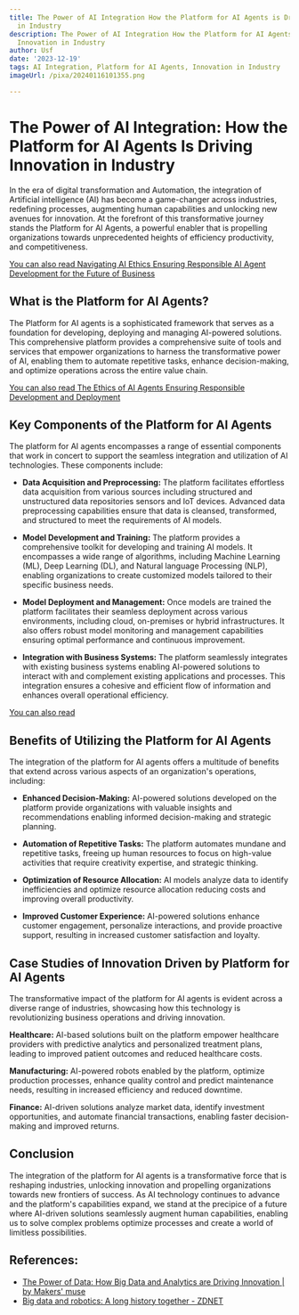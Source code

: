 ```yaml
---
title: The Power of AI Integration How the Platform for AI Agents is Driving Innovation
  in Industry
description: The Power of AI Integration How the Platform for AI Agents is Driving
  Innovation in Industry
author: Usf
date: '2023-12-19'
tags: AI Integration, Platform for AI Agents, Innovation in Industry
imageUrl: /pixa/20240116101355.png

---
```

#  **The Power of AI Integration: How the Platform for AI Agents  Is Driving Innovation in  Industry**

In the era of digital transformation and Automation, the integration of Artificial intelligence (AI)  has become a game-changer across industries, redefining processes, augmenting human capabilities and unlocking new avenues for innovation. At the forefront  of this transformative journey stands the Platform for AI Agents, a powerful enabler that is propelling organizations  towards  unprecedented heights of efficiency productivity, and competitiveness.

[You can also read Navigating AI Ethics Ensuring  Responsible  AI Agent Development for the Future of Business](Navigating%20AI%20Ethics%20Ensuring%20Responsible%20AI%20Agent%20Development%20for%20the%20Future%20of%20Business)


## **What is the Platform for AI Agents?**

The Platform for AI agents is a  sophisticated framework that serves as a foundation for developing, deploying and managing AI-powered solutions. This comprehensive platform provides a comprehensive suite of tools and services that empower organizations to harness the transformative power of AI, enabling them  to automate repetitive tasks, enhance decision-making, and optimize  operations across the entire value chain.

[You can also read The Ethics of AI Agents Ensuring Responsible Development and Deployment](The%20Ethics%20of%20AI%20Agents%20Ensuring%20Responsible%20Development%20and%20Deployment)


## **Key Components of  the  Platform for AI Agents**

The platform for AI agents encompasses  a range of essential components that  work in concert to support  the seamless integration and utilization of AI technologies. These components include:

- **Data Acquisition  and Preprocessing:** The platform facilitates  effortless data acquisition from various sources including structured and unstructured data repositories sensors and IoT devices. Advanced data preprocessing capabilities ensure that data is cleansed, transformed, and structured to meet the requirements  of AI models.

- **Model Development and Training:** The platform provides a comprehensive toolkit for developing and training AI models. It  encompasses a wide range of algorithms, including Machine Learning (ML), Deep Learning (DL), and Natural language Processing (NLP), enabling organizations to create customized models tailored  to their specific business needs.

- **Model Deployment and Management:** Once  models are trained the platform facilitates their seamless deployment across  various environments, including cloud, on-premises or hybrid infrastructures. It also offers robust model monitoring and management capabilities ensuring optimal performance  and continuous improvement.

- **Integration  with Business  Systems:** The platform seamlessly integrates with existing business  systems enabling AI-powered solutions to interact with and complement existing applications and processes. This integration ensures a cohesive and efficient flow of information and  enhances  overall  operational efficiency.

[You can also  read ]()


## **Benefits  of Utilizing  the Platform for AI Agents**

The integration of the platform for  AI agents offers a multitude of benefits  that extend across various  aspects of an organization's operations, including:

- **Enhanced Decision-Making:** AI-powered solutions  developed on the platform provide  organizations with valuable  insights and recommendations enabling informed decision-making  and strategic planning.

-  **Automation of Repetitive  Tasks:** The platform automates mundane and repetitive tasks, freeing up human resources to focus on high-value activities that  require  creativity expertise, and strategic thinking.

- **Optimization of Resource Allocation:** AI models analyze data to  identify inefficiencies  and optimize resource allocation reducing costs and improving overall  productivity.

- **Improved Customer Experience:** AI-powered solutions enhance customer engagement, personalize  interactions, and provide proactive support, resulting in increased customer satisfaction and loyalty.

## **Case Studies of Innovation Driven  by Platform for AI Agents**

The transformative impact of the platform for AI agents is evident across a  diverse range of industries, showcasing how this technology is revolutionizing business operations and  driving  innovation.

**Healthcare:** AI-based solutions built on the  platform empower healthcare providers  with predictive analytics and personalized treatment plans, leading to improved patient outcomes and reduced healthcare costs.

**Manufacturing:** AI-powered robots  enabled by the  platform, optimize production processes, enhance quality control and predict maintenance needs, resulting in increased efficiency and reduced downtime.

**Finance:** AI-driven solutions analyze market data, identify investment opportunities, and automate financial transactions, enabling faster decision-making and improved returns.

## **Conclusion**

The integration  of the platform for AI agents is a  transformative force that is reshaping  industries, unlocking innovation and  propelling organizations towards new  frontiers of success. As AI  technology continues to  advance and the platform's capabilities  expand, we stand at the precipice of a future  where AI-driven solutions seamlessly augment human capabilities, enabling us to solve complex problems optimize processes and create a world of limitless possibilities.

## References:
- [The Power of Data: How Big Data and Analytics are Driving Innovation | by Makers' muse](https://medium.com/@makermuse3/the-power-of-data-how-big-data-and-analytics-are-driving-innovation-f93cd0e0f9e5)
- [Big data and robotics: A long history together - ZDNET](https://www.zdnet.com/article/big-data-and-robotics-a-long-history-together/)
